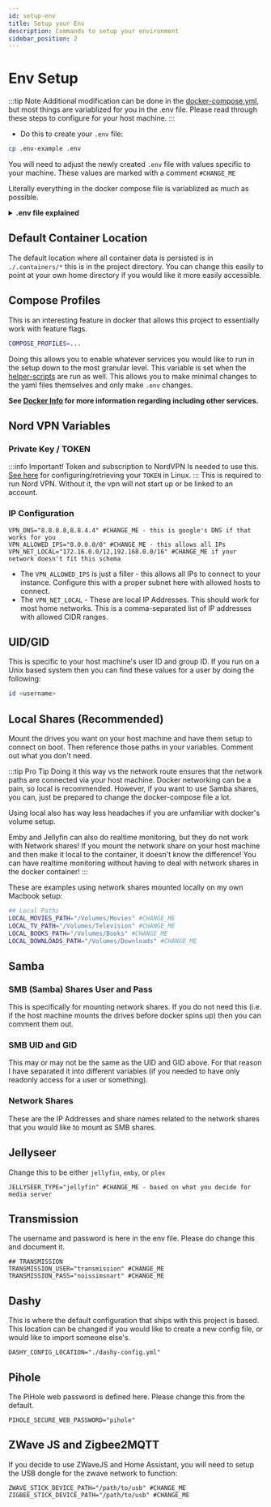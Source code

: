 ```yaml
---
id: setup-env
title: Setup your Env
description: Commands to setup your environment
sidebar_position: 2
---
```


# Env Setup

:::tip Note
Additional modification can be done in the [docker-compose.yml](https://github.com/Homemediadocker/Home-Media-Docker/blob/main/docker-compose.yml), but most things are variablized for you in the .env file. Please read through these steps to configure for your host machine.
:::

- Do this to create your `.env` file:

```sh
cp .env-example .env
```

You will need to adjust the newly created `.env` file with values specific to your machine. These values are marked with a comment `#CHANGE_ME`

Literally everything in the docker compose file is variablized as much as possible.

<details>
    <summary><strong>.env file explained</strong></summary>

```bash
## CONTAINER  DATA LOCATION
# This will place the container data in the current repo location.
# You can change this and all data will be placed in that location.
DEFAULT_CONTAINER_DATA_LOCATION="./.containers" # Change this if you want the data outside of this repo

## COMPOSE_PROFILES ---- Use this variable to select which containers you would like to spin up.
## Or you can just pass "all" into the variable and it will spin up everything (except the media server, that requires you to pass it in yourself)
# COMPOSE_PROFILES=all

## or all with media server
# COMPOSE_PROFILES=all,jellyfin

## Or just individually comma separate your services.
COMPOSE_PROFILES=bookstack,dashy,duplicati,jellyseerr,komga,pihole,portainer,prowlarr,radarr,sonarr,transmission,vpn,jellyfin,homeassistant,zwavejs,zigbee2mqtt

## OPTIONS ---- bookstack,dashy,duplicati,jellyseerr,komga,pihole,portainer,prowlarr,radarr,sonarr,transmission,vpn
## MORE OPTIONS- jellyfin,emby,plex,homeassistant,zwavejs,zigbee2mqtt,homeAutomation,all

############################################
########## CONTAINER NAMES #################
############################################
BOOKSTACK_APP_CONTAINER_NAME="bookstack"
BOOKSTACK_DB_CONTAINER_NAME="bookstack_db"
DASHY_CONTAINER_NAME="dashy"
DUPLICATI_CONTAINER_NAME="duplicati"
EMBY_CONTAINER_NAME="emby"
HEIMDALL_CONTAINER_NAME="heimdall"
HOME_ASSISTANT_CONTAINER_NAME="homeassistant"
JACKETT_CONTAINER_NAME="jackett"
JELLYFIN_CONTAINER_NAME="jellyfin"
JELLYSEERR_CONTAINER_NAME="jellyseerr"
KOMGA_CONTAINER_NAME="komga"
PIHOLE_CONTAINER_NAME="pihole"
PLEX_CONTAINER_NAME="plex"
PORTAINER_CONTAINER_NAME="portainer"
PROWLARR_CONTAINER_NAME="prowlarr"
RADARR_CONTAINER_NAME="radarr"
SONARR_CONTAINER_NAME="sonarr"
TRANSMISSION_CONTAINER_NAME="transmission"
VPN_CONTAINER_NAME="vpn"
ZIGBEE2MQTT_CONTAINER_NAME="zigbee2mqtt"
ZWAVE_JS_CONTAINER_NAME="zwavejs"

## NORDVPN SPECIFIC VARIABLES
TOKEN=11111111111223123123123123asdba123 # This is specific to nord VPN - found in the account settings and generated by the user
PRIVATE_KEY=sdlfkabakjhslkdgjadlfkjasdfhaskdjhagsdg ##CHANGE ME - follow instructions to obtain the private key
NORD_TECHNOLOGY=NordLynx # NordLynx or OpenVPN
NORD_CONNECT_AREA=United_States # You can separate this by country and city too, but if you leave it blank it will just default to the recommended fastest server

## User Host Machine - unix machines can find this by doing `id <username>`
UID="111" ##CHANGE ME this is usually the user id on the host machine that will be running the docker compose command. But you can make this be a less privileged user and that is fine too
GID="111" ##CHANGE ME group id of the associated user(s) that may be running this. This is passed into the docker env so keep in mind that this will be the only one in there.
TIMEZONE="America/Chicago" ##CHANGE ME - Your timezone. This gets passed into basically every container.

## Samba
SMB_USER="samba" ##CHANGE ME If you are on Mac, this SMB user is what will be used to mount the network drives on your machine.
SMB_PASS="test" ##CHANGE ME If you are on Mac, this SMB password is what will be used to mount the network drives on your machine.

## unix machines can find this by doing `id <username>` for the desired user's id on that machine
SMB_UID="12312" ##CHANGE ME The user ID that has access to the smb shares
SMB_GID="123123" ##CHANGE ME the group ID that has access to the smb shares

## Network Paths
MOVIE_NETWORK_SHARE="//IP.IP.IP.IP/SHARENAME" ##CHANGE ME network share for movies content
TV_NETWORK_SHARE="//IP.IP.IP.IP/SHARENAME" ##CHANGE ME network share for tv content

## Local Paths
LOCAL_MOVIES_PATH="/Volumes/Movies" # #CHANGE ME - this is if you don't use the network shares in the dockerfile, and want to mount them on the host machine.
LOCAL_TV_PATH="/Volumes/Television" # #CHANGE ME - this is if you don't use the network shares in the dockerfile, and want to mount them on the host machine.
LOCAL_BOOKS_PATH="/Volumes/Books" #CHANGE_ME - this is if you don't use the network shares in the dockerfile, and want to mount them on the host machine.
LOCAL_DOWNLOADS_PATH="/Volumes/Downloads" # #CHANGE ME - this is if you don't use the network shares in the dockerfile, and want to mount them on the host machine. This is for transmission specifically.

## Jellyseerr
JELLYSEER_LOG_LEVEL="info" # change this to `debug` to show more logs.
JELLYSEER_TYPE="emby" # #CHANGE ME -  emby, jellyfin, plex --- those are all options

## PLEX
PLEX_CLAIM=""
PLEX_VERSION="docker"

## Komga
KOMGA_LIBRARIES_SCAN_STARTUP="true"
KOMGA_JAVA_OPTS="-Xmx8g" ## 8 GB - this helps reduce times waiting for pages to process and reduces crashing
KOMGA_REMEMBERME_KEY="" #CHANGE ME - need to add this to be able to remember a login

## JACKETT - THIS IS PROBABLY NOT USED BUT HERE THEY ARE
JACKETT_RUN_OPTS=""
JACKETT_AUTO_UPDATE="true"

## TRANSMISSION
TRANSMISSION_USER="transmission" ### #CHANGE ME
TRANSMISSION_PASS="noissimsnart" ### #CHANGE ME
TRANSMISSION_PEERPORT=""
TRANSMISSION_HOST_WHITELIST=""

## DUPLICATI
DUPLICATI_CLI_ARGS=""

## ZWAVE2MQTT (ZWAVEJS)
ZWAVE_STICK_DEVICE_PATH="/path/to/usb" #CHANGE_ME
# ZWAVE_STICK_DEVICE_PATH="/dev/cu.usbserial-533D0042421"

## Zigbee2MQTT (Zigbee)
ZIGBEE_STICK_DEVICE_PATH="/path/to/usb" #CHANGE_ME
#ZIGBEE_STICK_DEVICE_PATH="/dev/serial/by-id/usb-Texas_Instruments_TI_CC2531_USB_CDC___0X00124B0018ED3DDF-if00"

## Dashy
DASHY_CONFIG_LOCATION="./dashy-config.yml"

#######################################################################################################################
##################################### DANGER BELOW - THESE ARE DEFAULT VALUES FOR PORTS ###############################
#######################################################################################################################

## EXPOSED PORTS ---
## These are defaults and can be changed,
## but use caution and take backups because changing these
## may lead to loss of access to a service
PORTAINER_HOST_PORT="9000"
PORTAINER_HOST_PORT_SSL="49443"
TRANSMISSION_HOST_PORT="9091"
TRANSMISSION_SEED_DISCOVERY_PORT_TCP="51413"
TRANSMISSION_SEED_DISCOVERY_PORT_UDP="51413"
EMBY_HOST_PORT="8096"
EMBY_HOST_PORT_SSL="8920"
JELLYFIN_HOST_PORT="8096"
JELLYFIN_HOST_PORT_SSL="8920"
PLEX_HOST_PORT="32400"
KOMGA_HOST_PORT="8341"
JELLYSEERR_HOST_PORT="5055"
SONARR_HOST_PORT="8989"
SONARR_HOST_PORT_SSL="9898"
RADARR_HOST_PORT="7878"
PROWLARR_HOST_PORT="9696"
JACKETT_HOST_PORT="9117"
DUPLICATI_HOST_PORT="8200"
EMBYSTAT_HOST_PORT="6555"
DASHY_HOST_HTTP_PORT="4000"
HEIMDALL_HOST_HTTP_PORT="3080"
HEIMDALL_HOST_HTTPS_PORT="30803"
PIHOLE_HOST_PORT="8880"

#### HOME AUTOMATION EXPOSED PORTS ####
HOME_ASSISTANT_HOST_PORT="8123"
ZWAVE_JS_UI_HOST_PORT="8091"
ZWAVE_JS_WS_HOST_PORT="3000"
ZIGBEE2MQTT_HOST_PORT="38080"
```

</details>


## Default Container Location

The default location where all container data is persisted is in `./.containers/*` this is in the project directory. You can change this easily to point at your own home directory if you would like it more easily accessible.

## Compose Profiles

This is an interesting feature in docker that allows this project to essentially work with feature flags. 

```bash
COMPOSE_PROFILES=...
```

Doing this allows you to enable whatever services you would like to run in the setup down to the most granular level. This variable is set when the [helper-scripts](./helper-scripts.mdx) are run as well. This allows you to make minimal changes to the yaml files themselves and only make `.env` changes.

**See [Docker Info](./docker-info.mdx) for more information regarding including other services.**

## Nord VPN Variables

### Private Key / TOKEN

:::info Important!
Token and subscription to NordVPN Is needed to use this.
[See here](https://support.nordvpn.com/hc/en-us/articles/20286980309265-How-to-use-a-token-with-NordVPN-on-Linux) for configuring/retrieving your `TOKEN` in Linux.
:::
This is required to run Nord VPN. Without it, the vpn will not start up or be linked to an account.

### IP Configuration

```shell
VPN_DNS="8.8.8.8,8.8.4.4" #CHANGE_ME - this is google's DNS if that works for you
VPN_ALLOWED_IPS="0.0.0.0/0" #CHANGE_ME - this allows all IPs
VPN_NET_LOCAL="172.16.0.0/12,192.168.0.0/16" #CHANGE_ME if your network doesn't fit this schema
```

- The `VPN_ALLOWED_IPS` is just a filler - this allows all IPs to connect to your instance. Configure this with a proper subnet here with allowed hosts to connect.
- The `VPN_NET_LOCAL` - These are local IP Addresses. This should work for most home networks. This is a comma-separated list of IP addresses with allowed CIDR ranges.

## UID/GID

This is specific to your host machine's user ID and group ID. If you run on a Unix based system then you can find these values for a user by doing the following:

```bash
id <username>
```

## Local Shares (Recommended)

Mount the drives you want on your host machine and have them setup to connect on boot. Then reference those paths in your variables. Comment out what you don't need.

:::tip Pro Tip
Doing it this way vs the network route ensures that the network paths are connected via your host machine. Docker networking can be a pain, so local is recommended. However, if you want to use Samba shares, you can, just be prepared to change the docker-compose file a lot.

Using local also has way less headaches if you are unfamiliar with docker's volume setup.

Emby and Jellyfin can also do realtime monitoring, but they do not work with Network shares! If you mount the network share on your host machine and then make it local to the container, it doesn't know the difference! You can have realtime monitoring without having to deal with network shares in the docker container!
:::

These are examples using network shares mounted locally on my own Macbook setup:

```bash
## Local Paths
LOCAL_MOVIES_PATH="/Volumes/Movies" #CHANGE_ME
LOCAL_TV_PATH="/Volumes/Television" #CHANGE_ME
LOCAL_BOOKS_PATH="/Volumes/Books" #CHANGE_ME
LOCAL_DOWNLOADS_PATH="/Volumes/Downloads" #CHANGE_ME
```

## Samba

### SMB (Samba) Shares User and Pass

This is specifically for mounting network shares. If you do not need this (i.e. if the host machine mounts the drives before docker spins up) then you can comment them out.

### SMB UID and GID

This may or may not be the same as the UID and GID above. For that reason I have separated it into different variables (if you needed to have only readonly access for a user or something).

### Network Shares

These are the IP Addresses and share names related to the network shares that you would like to mount as SMB shares.

## Jellyseer

Change this to be either `jellyfin`, `emby`, or `plex`

```shell
JELLYSEER_TYPE="jellyfin" #CHANGE_ME - based on what you decide for media server
```

## Transmission

The username and password is here in the env file. Please do change this and document it.

```shell
## TRANSMISSION
TRANSMISSION_USER="transmission" #CHANGE_ME
TRANSMISSION_PASS="noissimsnart" #CHANGE_ME
```

## Dashy

This is where the default configuration that ships with this project is based. This location can be changed if you would like to create a new config file, or would like to import someone else's.

```shell
DASHY_CONFIG_LOCATION="./dashy-config.yml"
```

## Pihole

The PiHole web password is defined here. Please change this from the default.

```shell
PIHOLE_SECURE_WEB_PASSWORD="pihole"
```

## ZWave JS and Zigbee2MQTT

If you decide to use ZWaveJS and Home Assistant, you will need to setup the USB dongle for the zwave network to function:

```shell
ZWAVE_STICK_DEVICE_PATH="/path/to/usb" #CHANGE_ME
ZIGBEE_STICK_DEVICE_PATH="/path/to/usb" #CHANGE_ME
```

